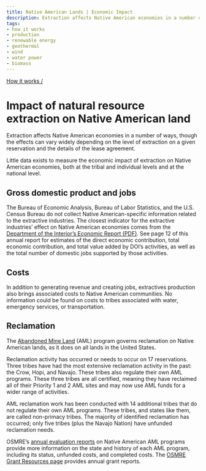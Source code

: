 ```yaml
---
title: Native American Lands | Economic Impact
description: Extraction affects Native American economies in a number of ways, though the effects can vary widely depending on the level of extraction on a given reservation and the details of the lease agreement.
tags:
- how it works
- production
- renewable energy
- geothermal
- wind
- water power
- biomass
---
```


[How it works /](/how-it-works/)

# Impact of natural resource extraction on Native American land

Extraction affects Native American economies in a number of ways, though the effects can vary widely depending on the level of extraction on a given reservation and the details of the lease agreement.

Little data exists to measure the economic impact of extraction on Native American economies, both at the tribal and individual levels and at the national level.

## Gross domestic product and jobs

The Bureau of Economic Analysis, Bureau of Labor Statistics, and the U.S. Census Bureau do not collect Native American-specific information related to the extractive industries. The closest indicator for the extractive industries’ effect on Native American economies comes from the [Department of the Interior’s Economic Report (PDF)](https://www.doi.gov/sites/doi.gov/files/uploads/fy_2017_econ_report_final_11_1_18.pdf). See page 12 of this annual report for estimates of the direct economic contribution, total economic contribution, and total value added by DOI’s activities, as well as the total number of domestic jobs supported by those activities.

## Costs

In addition to generating revenue and creating jobs, extractives production also brings associated costs to Native American communities. No information could be found on costs to tribes associated with water, emergency services, or transportation.

## Reclamation

The [Abandoned Mine Land](/how-it-works/aml-reclamation-program/) (AML) program governs reclamation on Native American lands, as it does on all lands in the United States.

Reclamation activity has occurred or needs to occur on 17 reservations. Three tribes have had the most extensive reclamation activity in the past: the Crow, Hopi, and Navajo. These tribes also regulate their own AML programs. These three tribes are all certified, meaning they have reclaimed all of their Priority 1 and 2 AML sites and may now use AML funds for a wider range of activities.

AML reclamation work has been conducted with 14 additional tribes that do not regulate their own AML programs. These tribes, and states like them, are called non-primacy tribes. The majority of identified reclamation has occurred; only five tribes (plus the Navajo Nation) have unfunded reclamation needs.

OSMRE’s [annual evaluation reports](https://www.odocs.osmre.gov/) on Native American AML programs provide more information on the state and history of each AML program, including its status, unfunded costs, and completed costs. The [OSMRE Grant Resources page](https://www.osmre.gov/resources/grants.shtm) provides annual grant reports.
